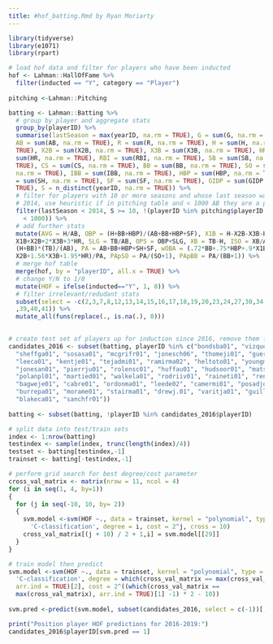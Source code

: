 ```yaml
---
title: #hof_batting.Rmd by Ryan Moriarty
---
```


```r
library(tidyverse)
library(e1071)
library(rpart)

# load hof data and filter for players who have been inducted
hof <- Lahman::HallOfFame %>%
  filter(inducted == "Y", category == "Player")
  
pitching <-Lahman::Pitching

batting <- Lahman::Batting %>%
  # group by player and aggregate stats
  group_by(playerID) %>%
  summarise(lastSeason = max(yearID, na.rm = TRUE), G = sum(G, na.rm = TRUE),
  AB = sum(AB, na.rm = TRUE), R = sum(R, na.rm = TRUE), H = sum(H, na.rm = 
  TRUE), X2B = sum(X2B, na.rm = TRUE), X3B = sum(X3B, na.rm = TRUE), HR = 
  sum(HR, na.rm = TRUE), RBI = sum(RBI, na.rm = TRUE), SB = sum(SB, na.rm =
  TRUE), CS = sum(CS, na.rm = TRUE), BB = sum(BB, na.rm = TRUE), SO = sum(SO, 
  na.rm = TRUE), IBB = sum(IBB, na.rm = TRUE), HBP = sum(HBP, na.rm = TRUE), SH
  = sum(SH, na.rm = TRUE), SF = sum(SF, na.rm = TRUE), GIDP = sum(GIDP, na.rm = 
  TRUE), S = n_distinct(yearID, na.rm = TRUE)) %>%
  # filter for players with 10 or more seasons and whose last season was before 
  # 2014, use heuristic if in pitching table and < 1000 AB they are a pitcher
  filter(lastSeason < 2014, S >= 10, !(playerID %in% pitching$playerID & AB 
    < 1000)) %>%
  # add further stats
  mutate(AVG = H/AB, OBP = (H+BB+HBP)/(AB+BB+HBP+SF), X1B = H-X2B-X3B-HR, TB =
  X1B+X2B+2*X3B+3*HR, SLG = TB/AB, OPS = OBP+SLG, XB = TB-H, ISO = XB/AB, RC =
  (H+BB)*(TB)/(AB), PA = AB+BB+HBP+SH+SF, wOBA = (.72*BB+.75*HBP+.9*X1B+1.24* 
  X2B+1.56*X3B+1.95*HR)/PA, PApSO = PA/(SO+1), PApBB = PA/(BB+1)) %>%
  # merge hof table
  merge(hof, by = "playerID", all.x = TRUE) %>%
  # change Y/N to 1/0
  mutate(HOF = ifelse(inducted=="Y", 1, 0)) %>%
  # filter irrelevant/redudant stats
  subset(select = -c(2,3,7,8,12,13,14,15,16,17,18,19,20,23,24,27,30,34,35,36,37,38
  ,39,40,41)) %>%
  mutate_all(funs(replace(., is.na(.), 0)))

  
# create test set of players up for induction since 2016, remove them from data
candidates_2016 <- subset(batting, playerID %in% c("bondsba01", "vizquom01", 
  "sheffga01", "sosasa01", "mcgrifr01", "jonesch06", "thomeji01", "guerrvl01", 
  "leeca01", "kentje01", "tejadmi01", "ramirma02", "heltoto01", "youngmi02", 
  "jonesan01", "pierrju01", "rolensc01", "huffau01", "hudsoor01", "matsuhi01",
  "polanpl01", "martied01", "walkela01", "rodriiv01", "raineti01", "renteed01",
  "bagweje01", "cabre01", "ordonma01", "leede02", "camermi01", "posadjo01", 
  "burrepa01", "morame01", "stairma01", "drewj.01", "varitja01", "guillca01", 
  "blakeca01", "sanchfr01"))
  
batting <- subset(batting, !playerID %in% candidates_2016$playerID)

# split data into test/train sets
index <- 1:nrow(batting)
testindex <- sample(index, trunc(length(index)/4))
testset <- batting[testindex,-1]
trainset <- batting[-testindex,-1]

# perform grid search for best degree/cost parameter
cross_val_matrix <- matrix(nrow = 11, ncol = 4)
for (i in seq(1, 4, by=1))
{
  for (j in seq(-10, 10, by= 2))
  {
    svm.model <-svm(HOF ~., data = trainset, kernel = "polynomial", type = 
      'C-classification', degree = i, cost = 2^j, cross = 10)
    cross_val_matrix[(j + 10) / 2 + 1,i] = svm.model[[29]]
  }
}

# train model then predict
svm.model <-svm(HOF ~., data = trainset, kernel = "polynomial", type = 
  'C-classification', degree = which(cross_val_matrix == max(cross_val_matrix), 
  arr.ind = TRUE)[2], cost = 2^((which(cross_val_matrix == 
  max(cross_val_matrix), arr.ind = TRUE)[1] -1) * 2 - 10))
  
svm.pred <-predict(svm.model, subset(candidates_2016, select = c(-1))[,-(ncol(testset))])

print("Position player HOF predictions for 2016-2019:")
candidates_2016$playerID[svm.pred == 1]

```


